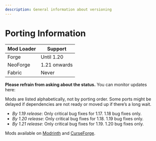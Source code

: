 ```yaml
---
description: General information about versioning
---
```



# Porting Information
| Mod Loader | Support      |
|------------|--------------|
| Forge      | Until 1.20   |
| NeoForge   | 1.21 onwards |
| Fabric     | Never        |

**Please refrain from asking about the status.** You can monitor updates here:

<McVersions />

Mods are listed alphabetically, not by porting order. Some ports might be delayed if dependencies are not ready or moved up if there’s a long wait.

- *By 1.19 release*: Only critical bug fixes for 1.17. 1.18 bug fixes only.
- *By 1.20 release*: Only critical bug fixes for 1.18. 1.19 bug fixes only.
- *By 1.21 release*: Only critical bug fixes for 1.19. 1.20 bug fixes only.

Mods available on [Modrinth](https://modrinth.com/user/MelanX) and [CurseForge](https://www.curseforge.com/members/melanx).

